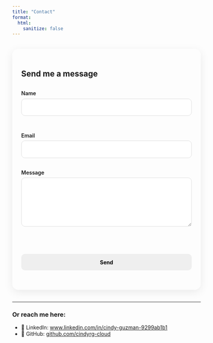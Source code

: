 ```yaml
---
title: "Contact"
format:
  html:
    sanitize: false
---
```


::: {.contact-card}
## Send me a message

<!-- ===== OPTION A: REDIRECT TO THANK-YOU PAGE ===== -->
<!-- Uncomment this section if you prefer redirect behavior -->
<!--
<div class="contact-form">
  <form method="POST" action="https://formspree.io/f/myznpnpv" accept-charset="UTF-8">
    <label>
      Name
      <input type="text" name="name" required autocomplete="name" />
    </label>

    <label>
      Email
      <input type="email" name="_replyto" required autocomplete="email" />
    </label>

    <label>
      Message
      <textarea name="message" rows="6" required></textarea>
    </label>

    <input type="hidden" name="_subject" value="New message from cindyrg site" />
    <input type="hidden" name="_next" value="/thanks.html" />
    <input type="text" name="_gotcha" style="display:none" tabindex="-1" autocomplete="off" />

    <button type="submit">Send</button>
  </form>
</div>
-->

<!-- ===== OPTION B: INLINE SUCCESS MESSAGE ===== -->
<div class="contact-form">
  <form id="contactForm" method="POST" action="https://formspree.io/f/myznpnpv" accept-charset="UTF-8">
    <label>
      Name
      <input type="text" name="name" required autocomplete="name" />
    </label>

    <label>
      Email
      <input type="email" name="_replyto" required autocomplete="email" />
    </label>

    <label>
      Message
      <textarea name="message" rows="6" required></textarea>
    </label>

    <input type="hidden" name="_subject" value="New message from cindyrg site" />
    <input type="text" name="_gotcha" style="display:none" tabindex="-1" autocomplete="off" />

    <button type="submit">Send</button>
    <p id="formStatus" aria-live="polite" style="margin:0.5rem 0 0;"></p>
  </form>
</div>
:::

---

### Or reach me here:
- 💼 LinkedIn: [www.linkedin.com/in/cindy-guzman-9299ab1b1](https://www.linkedin.com/in/cindy-guzman-9299ab1b1)  
- 🐙 GitHub: [github.com/cindyrg-cloud](https://github.com/cindyrg-cloud)  

<script>
const form = document.getElementById('contactForm');
const statusEl = document.getElementById('formStatus');
if (form) {
  form.addEventListener('submit', async (e) => {
    e.preventDefault();
    statusEl.textContent = '';
    const btn = form.querySelector('button[type="submit"]');
    btn.disabled = true;
    try {
      const res = await fetch(form.action, {
        method: 'POST',
        body: new FormData(form),
        headers: { 'Accept': 'application/json' }
      });
      if (res.ok) {
        form.reset();
        statusEl.textContent = 'Thanks! Your message was sent.';
      } else {
        statusEl.textContent = 'Sorry—there was a problem sending your message.';
      }
    } catch (err) {
      statusEl.textContent = 'Network error. Please try again.';
    } finally {
      btn.disabled = false;
    }
  });
}
</script>

<style>
.contact-card { 
  max-width: 720px; 
  margin: 2rem auto; 
  padding: 1.5rem; 
  border-radius: 16px; 
  box-shadow: 0 6px 24px rgba(0,0,0,.08); 
}
.contact-form form { display: grid; gap: 1rem; }
label { display: grid; gap: .35rem; font-weight: 600; }
input, textarea, button { 
  padding: .85rem; 
  border: 1px solid #ddd; 
  border-radius: 10px; 
  font: inherit; 
}
button { border: 0; cursor: pointer; font-weight: 700; }
button:hover { filter: brightness(0.98); }
#formStatus { font-weight: 600; color: #187145; }
</style>

